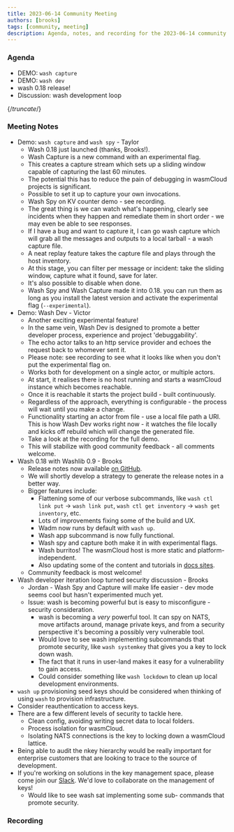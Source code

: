```yaml
---
title: 2023-06-14 Community Meeting
authors: [brooks]
tags: [community, meeting]
description: Agenda, notes, and recording for the 2023-06-14 community meeting
---
```



### Agenda

- DEMO: `wash capture`
- DEMO: `wash dev`
- wash 0.18 release!
- Discussion: wash development loop

{/*truncate*/}

### Meeting Notes

- Demo: `wash capture` and `wash spy` - Taylor
  - Wash 0.18 just launched (thanks, Brooks!).
  - Wash Capture is a new command with an experimental flag.
  - This creates a capture stream which sets up a sliding window capable of capturing the last 60 minutes.
  - The potential this has to reduce the pain of debugging in wasmCloud projects is significant.
  - Possible to set it up to capture your own invocations.
  - Wash Spy on KV counter demo - see recording.
  - The great thing is we can watch what's happening, clearly see incidents when they happen and remediate them in short order - we may even be able to see responses.
  - If I have a bug and want to capture it, I can go wash capture which will grab all the messages and outputs to a local tarball - a wash capture file.
  - A neat replay feature takes the capture file and plays through the host inventory.
  - At this stage, you can filter per message or incident: take the sliding window, capture what it found, save for later.
  - It's also possible to disable when done.
  - Wash Spy and Wash Capture made it into 0.18. you can run them as long as you install the latest version and activate the experimental flag (`--experimental`).
- Demo: Wash Dev - Victor
  - Another exciting experimental feature!
  - In the same vein, Wash Dev is designed to promote a better developer process, experience and project 'debuggability'.
  - The echo actor talks to an http service provider and echoes the request back to whomever sent it.
  - Please note: see recording to see what it looks like when you don't put the experimental flag on.
  - Works both for development on a single actor, or multiple actors.
  - At start, it realises there is no host running and starts a wasmCloud instance which becomes reachable.
  - Once it is reachable it starts the project build - built continuously.
  - Regardless of the approach, everything is configurable - the process will wait until you make a change.
  - Functionality starting an actor from file - use a local file path a URI. This is how Wash Dev works right now - it watches the file locally and kicks off rebuild which will change the generated file.
  - Take a look at the recording for the full demo.
  - This will stabilize with good community feedback - all comments welcome.
- Wash 0.18 with Washlib 0.9 - Brooks
  - Release notes now available [on GitHub](https://github.com/wasmCloud/wash/releases/tag/v0.18.0).
  - We will shortly develop a strategy to generate the release notes in a better way.
  - Bigger features include:
    - Flattening some of our verbose subcommands, like `wash ctl link put` -> `wash link put`, `wash ctl get inventory` -> `wash get inventory`, etc.
    - Lots of improvements fixing some of the build and UX.
    - Wadm now runs by default with `wash up`.
    - Wash app subcommand is now fully functional.
    - Wash spy and capture both make it in with experimental flags.
    - Wash burritos! The wasmCloud host is more static and platform-independent.
    - Also updating some of the content and tutorials in [docs sites](https://github.com/wasmCloud/wasmcloud.com-dev/pull/112).
  - Community feedback is most welcome!
- Wash developer iteration loop turned security discussion - Brooks
  - Jordan - Wash Spy and Capture will make life easier - dev mode seems cool but hasn't experimented much yet.
  - Issue: wash is becoming powerful but is easy to misconfigure - security consideration.
    - wash is becoming a _very_ powerful tool. It can spy on NATS, move artifacts around, manage private keys, and from a security perspective it's becoming a possibly very vulnerable tool.
    - Would love to see wash implementing subcommands that promote security, like `wash systemkey` that gives you a key to lock down wash.
    - The fact that it runs in user-land makes it easy for a vulnerability to gain access.
    - Could consider something like `wash lockdown` to clean up local development environments.
- `wash up` provisioning seed keys should be considered when thinking of using `wash` to provision infrastructure.
- Consider reauthentication to access keys.
- There are a few different levels of security to tackle here.
  - Clean config, avoiding writing secret data to local folders.
  - Process isolation for wasmCloud.
  - Isolating NATS connections is the key to locking down a wasmCloud lattice.
- Being able to audit the nkey hierarchy would be really important for enterprise customers that are looking to trace to the source of development.
- If you're working on solutions in the key management space, please come join our [Slack](https://slack.wasmcloud.com). We'd love to collaborate on the management of keys!
  - Would like to see wash sat implementing some sub- commands that promote security.

### Recording

<ReactPlayer url='https://www.youtube.com/watch?v=6bdVBFNhumU' controls />

